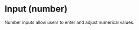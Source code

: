 

# Input (number)

<div className="d-flex gap-2 align-items-center">
  <Tags />
  <DeprecatedTags url='/docs/legacy/input' hasDeprecatedAncestor={true}></DeprecatedTags>
</div>

<!-- introduction start -->
Number inputs allow users to enter and adjust numerical values.
<!-- introduction end -->

<LinkableDocsTabs>
  <DocsUx />
  <DocsCode />
</LinkableDocsTabs>
